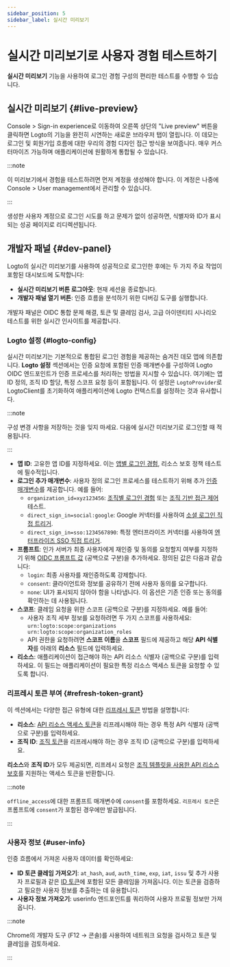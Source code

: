 ```yaml
---
sidebar_position: 5
sidebar_label: 실시간 미리보기
---
```


# 실시간 미리보기로 사용자 경험 테스트하기

**실시간 미리보기** 기능을 사용하여 로그인 경험 구성의 편리한 테스트를 수행할 수 있습니다.

## 실시간 미리보기 \{#live-preview}

<CloudLink to="/sign-in-experience">Console > Sign-in experience</CloudLink>로 이동하여 오른쪽
상단의 "Live preview" 버튼을 클릭하면 Logto의 기능을 완전히 시연하는 새로운 브라우저 탭이 열립니다.
이 데모는 로그인 및 회원가입 흐름에 대한 우리의 경험 디자인 접근 방식을 보여줍니다. 매우
커스터마이즈 가능하며 애플리케이션에 원활하게 통합될 수 있습니다.

:::note

이 미리보기에서 경험을 테스트하려면 먼저 계정을 생성해야 합니다. 이 계정은 나중에 <CloudLink to="/user-management">Console > User management</CloudLink>에서 관리할 수 있습니다.

:::

생성한 사용자 계정으로 로그인 시도를 하고 문제가 없이 성공하면, 식별자와 ID가 표시되는 성공 페이지로 리디렉션됩니다.

## 개발자 패널 \{#dev-panel}

Logto의 실시간 미리보기를 사용하여 성공적으로 로그인한 후에는 두 가지 주요 작업이 포함된 대시보드에 도착합니다:

- **실시간 미리보기 버튼 로그아웃**: 현재 세션을 종료합니다.
- **개발자 패널 열기 버튼**: 인증 흐름을 분석하기 위한 디버깅 도구를 실행합니다.

개발자 패널은 OIDC 통합 문제 해결, 토큰 및 클레임 검사, 고급 아이덴티티 시나리오 테스트를 위한 실시간 인사이트를 제공합니다.

### Logto 설정 \{#logto-config}

실시간 미리보기는 기본적으로 통합된 로그인 경험을 제공하는 숨겨진 데모 앱에 의존합니다. **Logto 설정** 섹션에서는 인증 요청에 포함된 인증 매개변수를 구성하여 Logto OIDC 엔드포인트가 인증 프로세스를 처리하는 방법을 지시할 수 있습니다. 여기에는 앱 ID 정의, 조직 ID 할당, 특정 스코프 요청 등이 포함됩니다. 이 설정은 `LogtoProvider`로 LogtoClient를 초기화하여 애플리케이션에 Logto 컨텍스트를 설정하는 것과 유사합니다.

:::note

구성 변경 사항을 저장하는 것을 잊지 마세요. 다음에 실시간 미리보기로 로그인할 때 적용됩니다.

:::

- **앱 ID**: 고유한 앱 ID를 지정하세요. 이는 [앱별 로그인 경험](/customization/match-your-brand#app-specific-branding), 리소스 보호 정책 테스트에 필수적입니다.
- **로그인 추가 매개변수**: 사용자 정의 로그인 프로세스를 테스트하기 위해 추가 [인증 매개변수](/end-user-flows/authentication-parameters)를 제공합니다. 예를 들어:
  - `organization_id=xyz123456`: [조직별 로그인 경험](/customization/match-your-brand#organization-specific-branding) 또는 [조직 기반 접근 제어](/authorization/organization-template/protect-organization-resources) 테스트.
  - `direct_sign_in=social:google`: Google 커넥터를 사용하여 [소셜 로그인 직접 트리거](/end-user-flows/authentication-parameters/direct-sign-in#social-sign-in).
  - `direct_sign_in=sso:1234567890`: 특정 엔터프라이즈 커넥터를 사용하여 [엔터프라이즈 SSO 직접 트리거](/end-user-flows/authentication-parameters/direct-sign-in#enterprise-sso).
- **프롬프트**: 인가 서버가 최종 사용자에게 재인증 및 동의를 요청할지 여부를 지정하기 위해 [OIDC 프롬프트 값](https://blog.logto.io/introducing-oidc-prompt) (공백으로 구분)을 추가하세요. 정의된 값은 다음과 같습니다:
  - `login`: 최종 사용자를 재인증하도록 강제합니다.
  - `consent`: 클라이언트와 정보를 공유하기 전에 사용자 동의를 요구합니다.
  - `none`: UI가 표시되지 않아야 함을 나타냅니다. 이 옵션은 기존 인증 또는 동의를 확인하는 데 사용됩니다.
- **스코프**: 클레임 요청을 위한 스코프 (공백으로 구분)를 지정하세요. 예를 들어:
  - 사용자 조직 세부 정보를 요청하려면 두 가지 스코프를 사용하세요: `urn:logto:scope:organizations urn:logto:scope:organization_roles`
  - API 권한을 요청하려면 **스코프 이름**을 **스코프** 필드에 제공하고 해당 **API 식별자**를 아래의 **리소스** 필드에 입력하세요.
- **리소스**: 애플리케이션이 접근해야 하는 API 리소스 식별자 (공백으로 구분)를 입력하세요. 이 필드는 애플리케이션이 필요한 특정 리소스 액세스 토큰을 요청할 수 있도록 합니다.

### 리프레시 토큰 부여 \{#refresh-token-grant}

이 섹션에서는 다양한 접근 유형에 대한 [리프레시 토큰](https://auth-wiki.logto.io/refresh-token) 방법을 설명합니다:

- **리소스**: [API 리소스 액세스 토큰](/authorization/api-resources/protect-your-api)을 리프레시해야 하는 경우 특정 API 식별자 (공백으로 구분)를 입력하세요.
- **조직 ID**: [조직 토큰](/authorization/organization-template/protect-organization-resources#step-2-fetch-organization-token)을 리프레시해야 하는 경우 조직 ID (공백으로 구분)를 입력하세요.

**리소스**와 **조직 ID**가 모두 제공되면, 리프레시 요청은 [조직 템플릿을 사용한 API 리소스 보호](/authorization/organization-template/protect-api-reources)를 지원하는 액세스 토큰을 반환합니다.

:::note

`offline_access`에 대한 프롬프트 매개변수에 `consent`를 포함하세요. `리프레시 토큰`은 프롬프트에 `consent`가 포함된 경우에만 발급됩니다.

:::

### 사용자 정보 \{#user-info}

인증 흐름에서 가져온 사용자 데이터를 확인하세요:

- **ID 토큰 클레임 가져오기**: `at_hash`, `aud`, `auth_time`, `exp`, `iat`, `issu` 및 추가 사용자 프로필과 같은 [ID 토큰](https://auth-wiki.logto.io/id-token)에 포함된 모든 클레임을 가져옵니다. 이는 토큰을 검증하고 필요한 사용자 정보를 추출하는 데 유용합니다.
- **사용자 정보 가져오기**: userinfo 엔드포인트를 쿼리하여 사용자 프로필 정보만 가져옵니다.

:::note

Chrome의 개발자 도구 (F12 → 콘솔)를 사용하여 네트워크 요청을 검사하고 토큰 및 클레임을 검토하세요.

:::
